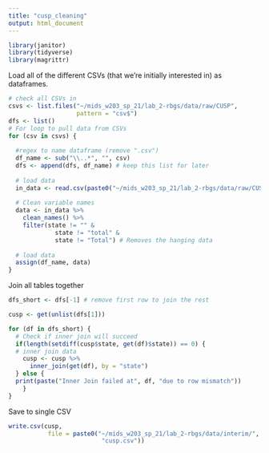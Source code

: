 ```yaml
---
title: "cusp_cleaning"
output: html_document
---
```

```r
library(janitor)
library(tidyverse)
library(magrittr)
```


Load all of the different CSVs (that we're initially interested in) as dataframes. 
```r
# check all CSVs in 
csvs <- list.files("~/mids_w203_sp_21/lab_2-rbgs/data/raw/CUSP", 
                   pattern = "csv$")
dfs <- list()
# For loop to pull data from CSVs
for (csv in csvs) {
  
  #regex to name dataframe (remove ".csv")
  df_name <- sub("\\..*", "", csv)
  dfs <- append(dfs, df_name) # keep this list for later
    
  # load data
  in_data <- read.csv(paste0("~/mids_w203_sp_21/lab_2-rbgs/data/raw/CUSP/",csv))
  
  # Clean variable names
  data <- in_data %>%
    clean_names() %>%
    filter(state != "" &
             state != "total" &
             state != "Total") # Removes the hanging data
  
  # load data
  assign(df_name, data)
}
```

Join all tables together
```r
dfs_short <- dfs[-1] # remove first row to join the rest

cusp <- get(unlist(dfs[1]))

for (df in dfs_short) {
  # Check if inner join will succeed
  if(length(setdiff(cusp$state, get(df)$state)) == 0) {
  # inner join data
    cusp <- cusp %>% 
      inner_join(get(df), by = "state")
  } else {
  print(paste("Inner Join failed at", df, "due to row mismatch"))
    }
}
```

Save to single CSV
```r
write.csv(cusp, 
           file = paste0("~/mids_w203_sp_21/lab_2-rbgs/data/interim/",
                          "cusp.csv"))
```